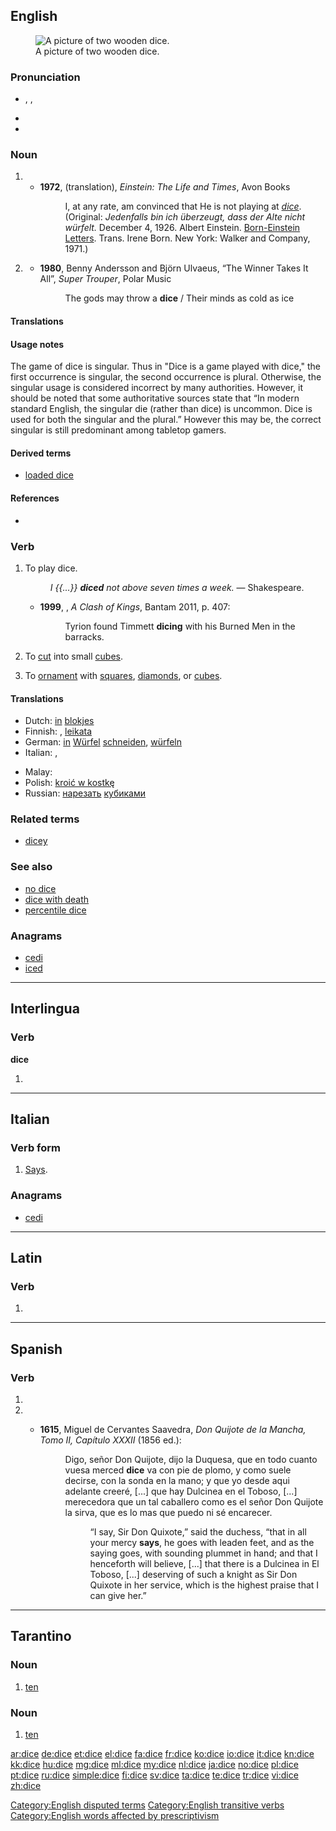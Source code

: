 ==English==
{{wikipedia}}
[[Image:Dices6-1.png|thumb|right|A picture of two wooden dice.]]

===Pronunciation===
* {{enPR|dīs}}, {{IPA|/daɪs/}}, {{X-SAMPA|/daIs/}}
* {{audio|en-us-dice.ogg|Audio (US)}}
* {{rhymes|aɪs}}

===Noun===
{{rft}}
{{head|en|plural|singular|die}}

# {{form of|one of the two plurals|die|lang=en}}
#* '''1972''', (translation), ''Einstein: The Life and Times'', Avon Books
#*: I, at any rate, am convinced that He is not playing at ''[[dice]]''.
#*: (Original: ''Jedenfalls bin ich überzeugt, dass der Alte nicht würfelt.'' December 4, 1926. Albert Einstein. [[Born-Einstein Letters]]. Trans. Irene Born. New York: Walker and Company, 1971.)
# {{colloquial|proscribed}} {{non-gloss definition|An alternative singular of {{term|die}}, for such meanings of {{term||die}} as have the plural {{term||dice}}.}}
#* '''1980''', Benny Andersson and Björn Ulvaeus, “The Winner Takes It All”, ''Super Trouper'', Polar Music
#*: The gods may throw a '''dice''' / Their minds as cold as ice

====Translations====
{{trans-see|polyhedron used in games of chance|die}}

====Usage notes====
The game of dice is singular.  Thus in "Dice is a game played with dice," the first occurrence is singular, the second occurrence is plural.  Otherwise, the singular usage is considered incorrect by many authorities.  However, it should be noted that some authoritative sources state that “In modern standard English, the singular die (rather than dice) is uncommon.  Dice is used for both the singular and the plural.” However this may be, the correct singular is still predominant among tabletop gamers.

====Derived terms====
* [[loaded dice]]

====References====
* {{seeCites}}

===Verb===
{{en-verb|dic|ing}}

# {{intransitive}} To play dice.
#: ''I {{...}} '''diced''' not above seven times a week.'' &mdash; Shakespeare.
#* '''1999''', {{w|George RR Martin}}, ''A Clash of Kings'', Bantam 2011, p. 407:
#*: Tyrion found Timmett '''dicing''' with his Burned Men in the barracks.
# {{transitive}} To [[cut]] into small [[cube]]s.
# {{transitive}} To [[ornament]] with [[square]]s, [[diamond]]s, or [[cube]]s.

====Translations====
{{trans-top|to cut into small cubes}}
* Dutch: [[in#Dutch|in]] [[blok]]jes {{t+|nl|snijden}}
* Finnish: {{t|fi|kuutioida}}, [[leikata#Finnish|leikata]] {{t|fi|kuutioiksi}}
* German: [[in]] [[Würfel]] [[schneiden]], [[würfeln]]
* Italian: {{t|it|fare a dadini}}, {{t|it|tagliare a dadini}}
{{trans-mid}}
* Malay: {{t|ms|potong dadu}}
* Polish: [[kroić w kostkę]]
* Russian: [[нарезать]] [[кубик|кубиками]]
{{trans-bottom}}

===Related terms===
* [[dicey]]

===See also===
* [[no dice]]
* [[dice with death]]
* [[percentile dice]]

===Anagrams===
* [[cedi#English|cedi]]
* [[iced#English|iced]]

[[Category:English disputed terms]]

[[Category:English transitive verbs]]
[[Category:English words affected by prescriptivism]]

----

==Interlingua==

===Verb===
'''dice'''

# {{ia-form of|dic|e}}

----

==Italian==

===Verb form===
{{head|it|verb form|infinitive|dire}}

# {{qualifier|[[third-person singular|Third-person singular]] [[present tense]] of [[dire]]}} [[says|Says]].

===Anagrams===
* [[cedi#Italian|cedi]]

----

==Latin==

===Verb===
{{la-verb-form|dīce}}

# {{conjugation of|[[dico#Latin|dīcō]]||2|s|pres|act|imp}}{{la-conj-form-gloss|dico|2|s|pres|act|imp}}

----

==Spanish==

===Verb===
{{es-verb-form|decir}}

# {{es-verb form of|mood=ind|tense=pres|num=s|pers=2|formal=y|ending=ir|verb=[[decir]]}}
# {{es-verb form of|mood=ind|tense=pres|num=s|pers=3|ending=ir|verb=[[decir]]}}
#* {{sense|“says”}} '''1615''', Miguel de Cervantes Saavedra, ''Don Quijote de la Mancha, Tomo II, Capítulo XXXII'' (1856 ed.):
#*: Digo, señor Don Quijote, dijo la Duquesa, que en todo cuanto vuesa merced '''dice''' va con pie de plomo, y como suele decirse, con la sonda en la mano; y que yo desde aqui adelante creeré, [...] que hay Dulcinea en el Toboso, [...] merecedora que un tal caballero como es el señor Don Quijote la sirva, que es lo mas que puedo ni sé encarecer.
#*:: “I say, Sir Don Quixote,” said the duchess, “that in all your mercy '''says''', he goes with leaden feet, and as the saying goes, with sounding plummet in hand; and that I henceforth will believe, [...] that there is a Dulcinea in El Toboso, [...] deserving of such a knight as Sir Don Quixote in her service, which is the highest praise that I can give her.”

----
==Tarantino==

===Noun===
{{head|roa-tar|noun}}

# [[ten]]

===Noun===
{{head|roa-tar|ordinal number}}

# [[ten]]

[[ar:dice]]
[[de:dice]]
[[et:dice]]
[[el:dice]]
[[fa:dice]]
[[fr:dice]]
[[ko:dice]]
[[io:dice]]
[[it:dice]]
[[kn:dice]]
[[kk:dice]]
[[hu:dice]]
[[mg:dice]]
[[ml:dice]]
[[my:dice]]
[[nl:dice]]
[[ja:dice]]
[[no:dice]]
[[pl:dice]]
[[pt:dice]]
[[ru:dice]]
[[simple:dice]]
[[fi:dice]]
[[sv:dice]]
[[ta:dice]]
[[te:dice]]
[[tr:dice]]
[[vi:dice]]
[[zh:dice]]